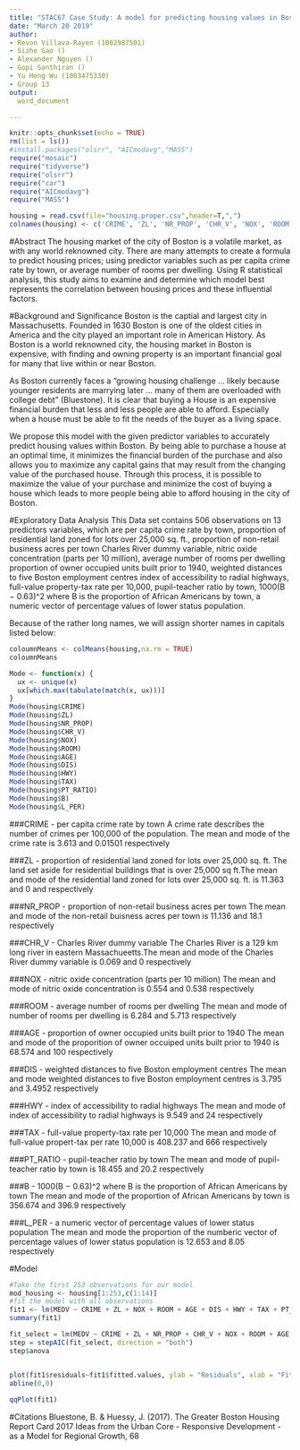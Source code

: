 ```yaml
---
title: "STAC67 Case Study: A model for predicting housing values in Boston"
date: "March 20 2019"
author: 
- Revon Villava-Rayen (1002987501)
- Sizhe Gao ()
- Alexander Nguyen ()
- Gopi Santhiran ()
- Yu Heng Wu (1003475330)
- Group 13 
output: 
  word_document

---
```


```r
knitr::opts_chunk$set(echo = TRUE)
rm(list = ls())
#install.packages("olsrr", "AICmodavg","MASS")
require("mosaic")
require("tidyverse")
require("olsrr")
require("car")
require("AICmodavg")
require("MASS")
```

```r
housing = read.csv(file="housing.proper.csv",header=T,",")
colnames(housing) <- c('CRIME', 'ZL', 'NR_PROP', 'CHR_V', 'NOX', 'ROOM', 'AGE', 'DIS', 'HWY', 'TAX', 'PT_RATIO', 'B', 'L_PER', 'MEDV')
```

#Abstract
The housing market of the city of Boston is a volatile market, as with any world reknowned city. There are many attempts to create a formula to predict housing prices; using predictor variables such as per capita crime rate by town, or average number of rooms per dwelling. Using R statistical analysis, this study aims to examine and determine which model best represents the correlation between housing prices and these influential factors.



#Background and Significance
Boston is the captial and largest city in Massachusetts. Founded in 1630 Boston is one of the oldest cities in America and the city played an important role in American History. As Boston is a world reknowned city, the housing market in Boston is expensive, with finding and owning property is an important financial goal for many that live within or near Boston.

As Boston currently faces a "growing housing challenge ... likely because younger residents are marrying later ... many of them are overloaded with college debt" (Bluestone). It is clear that buying a House is an expensive financial burden that less and less people are able to afford. Especially when a house must be able to fit the needs of the buyer as a living space. 

We propose this model with the given predictor variables to accurately predict housing values within Boston. By being able to purchase a house at an optimal time, it minimizes the financial burden of the purchase and also allows you to maximize any capital gains that may result from the changing value of the purchased house. Through this process, it is possible to maximize the value of your purchase and minimize the cost of buying a house which leads to more people being able to afford housing in the city of Boston. 

#Exploratory Data Analysis
This Data set contains 506 observations on 13 predictors variables, which are per capita crime rate by town, proportion of residential land zoned for lots over 25,000 sq. ft., proportion of non-retail business acres per town
Charles River dummy variable, nitric oxide concentration (parts per 10 million), average number of rooms per dwelling
proportion of owner occupied units built prior to 1940, weighted distances to five Boston employment centres
index of accessibility to radial highways, full-value property-tax rate per 10,000, pupil-teacher ratio by town, 1000(B − 0.63)^2 where B is the proportion of African Americans by town, a numeric vector of percentage values of lower status population.

Because of the rather long names, we will assign shorter names in capitals listed below: 

```r
coloumnMeans <- colMeans(housing,na.rm = TRUE)
coloumnMeans

Mode <- function(x) {
  ux <- unique(x)
  ux[which.max(tabulate(match(x, ux)))]
}
Mode(housing$CRIME)
Mode(housing$ZL)
Mode(housing$NR_PROP)
Mode(housing$CHR_V)
Mode(housing$NOX)
Mode(housing$ROOM)
Mode(housing$AGE)
Mode(housing$DIS)
Mode(housing$HWY)
Mode(housing$TAX)
Mode(housing$PT_RATIO)
Mode(housing$B)
Mode(housing$L_PER)
``` 
###CRIME - per capita crime rate by town
A crime rate describes the number of crimes per 100,000 of the population. The mean and mode of the crime rate is 3.613 and 0.01501 respectively 

###ZL - proportion of residential land zoned for lots over 25,000 sq. ft.
The land set aside for residential buildings that is over 25,000 sq ft.The mean and mode of the residential land zoned for lots over 25,000 sq. ft. is 11.363 and 0 and respectively 

###NR_PROP - proportion of non-retail business acres per town
The mean and mode of the non-retail buisness acres per town is 11.136 and 18.1 respectively 

###CHR_V - Charles River dummy variable
The Charles River is a 129 km long river in eastern Massachueetts.The mean and mode of the Charles River dummy variable is 0.069 and 0 respectively 

###NOX - nitric oxide concentration (parts per 10 million)
The mean and mode of nitric oxide concentration is 0.554 and 0.538 respectively 

###ROOM - average number of rooms per dwelling
The mean and mode of number of rooms per dwelling is 6.284 and 5.713 respectively 

###AGE - proportion of owner occupied units built prior to 1940
The mean and mode of the proporition of owner occuiped units built prior to 1940 is 68.574 and 100 respectively

###DIS - weighted distances to five Boston employment centres
The mean and mode weighted distances to five Boston employment centres is 3.795 and 3.4952 respectively 

###HWY - index of accessibility to radial highways
The mean and mode of index of accessibility to radial highways is 9.549 and 24 respectively 

###TAX - full-value property-tax rate per 10,000
The mean and mode of full-value propert-tax per rate 10,000 is 408.237 and 666 respectively 

###PT_RATIO - pupil-teacher ratio by town
The mean and mode of pupil-teacher ratio by town is 18.455 and 20.2 respectively 

###B - 1000(B − 0.63)^2 where B is the proportion of African Americans by town
The mean and mode of the proportion of African Americans by town is 356.674 and 396.9 respectively

###L_PER - a numeric vector of percentage values of lower status population
The mean and mode the proportion of the numberic vector of percentage values of lower status population is 12.653 and 8.05 respectively




#Model 
```r
#Take the first 253 observations for our model  
mod_housing <- housing[1:253,c(1:14)]
#fit the model with all observations 
fit1 <- lm(MEDV ~ CRIME + ZL + NOX + ROOM + AGE + DIS + HWY + TAX + PT_RATIO + B + L_PER, data=mod_housing)
summary(fit1) 

fit_select = lm(MEDV ~ CRIME + ZL + NR_PROP + CHR_V + NOX + ROOM + AGE + DIS + HWY + TAX + PT_RATIO + B + L_PER, data=mod_housing)
step = stepAIC(fit_select, direction = "both")
step$anova


plot(fit1$residuals~fit1$fitted.values, ylab = "Residuals", xlab = "Fitted Values", main = "Graph Title")
abline(0,0)
  
qqPlot(fit1)

```

#Citations 
Bluestone, B. & Huessy, J. (2017). The Greater Boston Housing Report Card 2017 Ideas from the Urban Core - Responsive Development - as a Model for Regional Growth, 68


